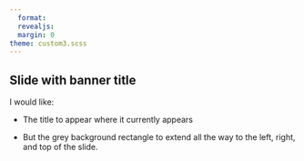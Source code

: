 ```yaml
---
  format:
  revealjs:
  margin: 0
theme: custom3.scss
---
```

  
## Slide with banner title
  
  I would like:
  
  - The title to appear where it currently appears

- But the grey background rectangle to extend all the way to the left, right, and top of the slide.
